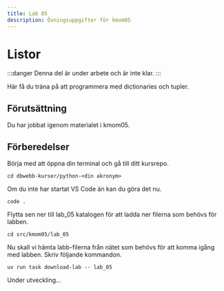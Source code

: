 ```yaml
---
title: Lab 05
description: Övningsuppgifter för kmom05
---
```



# Listor

:::danger
Denna del är under arbete och är inte klar.
:::

Här få du träna på att programmera med dictionaries och tupler.

## Förutsättning

Du har jobbat igenom materialet i kmom05.

## Förberedelser

Börja med att öppna din terminal och gå till ditt kursrepo.

```
cd dbwebb-kurser/python-<din akronym>
```

Om du inte har startat VS Code än kan du göra det nu.

```
code .
```

Flytta sen ner till lab_05 katalogen för att ladda ner filerna som behövs för labben.

```
cd src/kmom05/lab_05
```

Nu skall vi hämta labb-filerna från nätet som behövs för att komma igång med labben. Skriv följande kommandon.

```
uv run task download-lab -- lab_05
```

Under utveckling...


